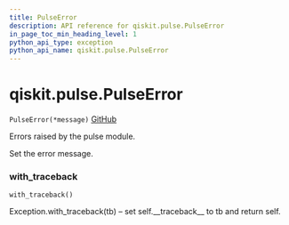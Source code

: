 ```yaml
---
title: PulseError
description: API reference for qiskit.pulse.PulseError
in_page_toc_min_heading_level: 1
python_api_type: exception
python_api_name: qiskit.pulse.PulseError
---
```


# qiskit.pulse.PulseError

<span id="qiskit.pulse.PulseError" />

`PulseError(*message)` [GitHub](https://github.com/qiskit/qiskit/tree/stable/0.18/qiskit/pulse/exceptions.py "view source code")

Errors raised by the pulse module.

Set the error message.

### with\_traceback

<span id="qiskit.pulse.PulseError.with_traceback" />

`with_traceback()`

Exception.with\_traceback(tb) – set self.\_\_traceback\_\_ to tb and return self.

